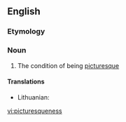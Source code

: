 ==English==

===Etymology===
{{suffix|picturesque|ness}}

===Noun===
{{en-noun|es|-}}

# The condition of being [[picturesque]]

====Translations====
{{trans-top|picturesqueness}}
* Lithuanian: {{t-|lt|vaizdingumas|m|xs=Lithuanian}}
{{trans-mid}}
{{trans-bottom}}

[[vi:picturesqueness]]